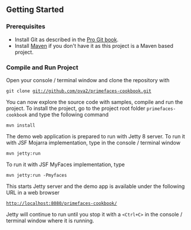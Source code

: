 == Getting Started ==

=== Prerequisites ===

* Install Git as described in the [http://git-scm.com/book/en/Getting-Started-Installing-Git Pro Git book].
* Install [http://maven.apache.org/ Maven] if you don't have it as this project is a Maven based project.

=== Compile and Run Project ===

Open your console / terminal window and clone the repository with

<code style="font-size: 13px;">
git clone git://github.com/ova2/primefaces-cookbook.git
</code>

You can now explore the source code with samples, compile and run the project. To install the project, go to the project root folder <code>primefaces-cookbook</code> and type the following command

<code>
mvn install
</code>

The demo web application is prepared to run with Jetty 8 server. To run it with JSF Mojarra implementation, type in the console / terminal window

<code>
mvn jetty:run
</code>

To run it with JSF MyFaces implementation, type

<code>
mvn jetty:run -Pmyfaces
</code>

This starts Jetty server and the demo app is available under the following URL in a web browser

<code>
http://localhost:8080/primefaces-cookbook/
</code>

Jetty will continue to run until you stop it with a <code><Ctrl+C></code> in the console / terminal window where it is running.